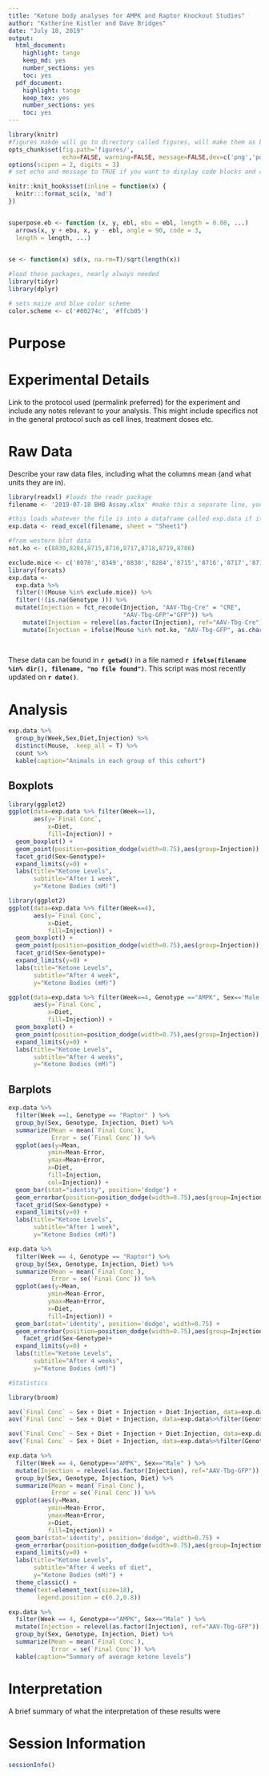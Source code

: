 ```yaml
---
title: "Ketone body analyses for AMPK and Raptor Knockout Studies"
author: "Katherine Kistler and Dave Bridges"
date: "July 18, 2019"
output:
  html_document:
    highlight: tango
    keep_md: yes
    number_sections: yes
    toc: yes
  pdf_document:
    highlight: tango
    keep_tex: yes
    number_sections: yes
    toc: yes
---
```


```r
library(knitr)
#figures makde will go to directory called figures, will make them as both png and pdf files 
opts_chunk$set(fig.path='figures/',
               echo=FALSE, warning=FALSE, message=FALSE,dev=c('png','pdf'))
options(scipen = 2, digits = 3)
# set echo and message to TRUE if you want to display code blocks and code output respectively

knitr::knit_hooks$set(inline = function(x) {
  knitr:::format_sci(x, 'md')
})


superpose.eb <- function (x, y, ebl, ebu = ebl, length = 0.08, ...)
  arrows(x, y + ebu, x, y - ebl, angle = 90, code = 3,
  length = length, ...)

  
se <- function(x) sd(x, na.rm=T)/sqrt(length(x))

#load these packages, nearly always needed
library(tidyr)
library(dplyr)

# sets maize and blue color scheme
color.scheme <- c('#00274c', '#ffcb05')
```

# Purpose

# Experimental Details

Link to the protocol used (permalink preferred) for the experiment and include any notes relevant to your analysis.  This might include specifics not in the general protocol such as cell lines, treatment doses etc.

# Raw Data

Describe your raw data files, including what the columns mean (and what units they are in).

```r
library(readxl) #loads the readr package
filename <- '2019-07-18 BHB Assay.xlsx' #make this a separate line, you can use any variable you want

#this loads whatever the file is into a dataframe called exp.data if it exists
exp.data <- read_excel(filename, sheet = "Sheet1")

#from western blot data
not.ko <- c(8830,8284,8715,8716,8717,8718,8719,8786)

exclude.mice <- c('8078','8349','8830','8284','8715','8716','8717','8718','8719','8786') #excluded 8349 which had an error in ketone determination (<<<0)
library(forcats)
exp.data <- 
  exp.data %>%
  filter(!(Mouse %in% exclude.mice)) %>%
  filter(!(is.na(Genotype ))) %>%
  mutate(Injection = fct_recode(Injection, "AAV-Tbg-Cre" = "CRE",
                                "AAV-Tbg-GFP"="GFP")) %>%
    mutate(Injection = relevel(as.factor(Injection), ref="AAV-Tbg-Cre")) %>%
    mutate(Injection = ifelse(Mouse %in% not.ko, "AAV-Tbg-GFP", as.character(Injection)))  #modified genotypes based on western blotting
  
  
```

These data can be found in **`r getwd()`** in a file named **`r ifelse(filename %in% dir(), filename, "no file found")`**.  This script was most recently updated on **`r date()`**.

# Analysis

```r
exp.data %>%
  group_by(Week,Sex,Diet,Injection) %>%
  distinct(Mouse, .keep_all = T) %>%
  count %>%
  kable(caption="Animals in each group of this cohort")
```

## Boxplots

```r
library(ggplot2)
ggplot(data=exp.data %>% filter(Week==1),
       aes(y=`Final Conc`,
           x=Diet,
           fill=Injection)) +
  geom_boxplot() +
  geom_point(position=position_dodge(width=0.75),aes(group=Injection)) +
  facet_grid(Sex~Genotype)+
  expand_limits(y=0) +
  labs(title="Ketone Levels",
       subtitle="After 1 week",
       y="Ketone Bodies (mM)")

library(ggplot2)
ggplot(data=exp.data %>% filter(Week==4),
       aes(y=`Final Conc`,
           x=Diet,
           fill=Injection)) +
  geom_boxplot() +
  geom_point(position=position_dodge(width=0.75),aes(group=Injection)) +
  facet_grid(Sex~Genotype)+
  expand_limits(y=0) +
  labs(title="Ketone Levels",
       subtitle="After 4 week",
       y="Ketone Bodies (mM)")
```

```r
ggplot(data=exp.data %>% filter(Week==4, Genotype =="AMPK", Sex=='Male'), 
       aes(y=`Final Conc`,
           x=Diet,
           fill=Injection)) +
  geom_boxplot() +
  geom_point(position=position_dodge(width=0.75),aes(group=Injection)) +
  expand_limits(y=0) +
  labs(title="Ketone Levels",
       subtitle="After 4 weeks",
       y="Ketone Bodies (mM)")
```


## Barplots

```r
exp.data %>%
  filter(Week ==1, Genotype == "Raptor" ) %>%
  group_by(Sex, Genotype, Injection, Diet) %>%
  summarize(Mean = mean(`Final Conc`),
            Error = se(`Final Conc`)) %>%
  ggplot(aes(y=Mean,
           ymin=Mean-Error,
           ymax=Mean+Error,
           x=Diet,
           fill=Injection,
           col=Injection)) +
  geom_bar(stat="identity", position='dodge') +
  geom_errorbar(position=position_dodge(width=0.75),aes(group=Injection), width=0.5) +
  facet_grid(Sex~Genotype) +
  expand_limits(y=0) +
  labs(title="Ketone Levels",
       subtitle="After 1 week",
       y="Ketone Bodies (mM)")
```

```r
exp.data %>%
  filter(Week == 4, Genotype == "Raptor") %>%
  group_by(Sex, Genotype, Injection, Diet) %>%
  summarize(Mean = mean(`Final Conc`),
            Error = se(`Final Conc`)) %>%
  ggplot(aes(y=Mean,
           ymin=Mean-Error,
           ymax=Mean+Error,
           x=Diet,
           fill=Injection)) +
  geom_bar(stat='identity', position='dodge', width=0.75) +
  geom_errorbar(position=position_dodge(width=0.75),aes(group=Injection), width=0.5) +
    facet_grid(Sex~Genotype)+
  expand_limits(y=0) +
  labs(title="Ketone Levels",
       subtitle="After 4 weeks",
       y="Ketone Bodies (mM)")

#Statistics

library(broom)

aov(`Final Conc` ~ Sex + Diet + Injection + Diet:Injection, data=exp.data%>%filter(Genotype =="Raptor")) %>% tidy %>% kable(caption="Effects of diet/sex on  ketone levels in Rptor liver knockouts.  Includes interaction between diet and genotype")
aov(`Final Conc` ~ Sex + Diet + Injection, data=exp.data%>%filter(Genotype =="Raptor")) %>% tidy %>% kable(caption="Effects of diet/sex on  ketone levels in Rptor liver knockouts.  No interaction between diet and genotype")

aov(`Final Conc` ~ Sex + Diet + Injection + Diet:Injection, data=exp.data%>%filter(Genotype =="AMPK")) %>% tidy %>% kable(caption="Effects of diet/sex on  ketone levels in AMPK liver knockouts.  Includes interaction between diet and genotype")
aov(`Final Conc` ~ Sex + Diet + Injection, data=exp.data%>%filter(Genotype =="AMPK")) %>% tidy %>% kable(caption="Effects of diet/sex on  ketone levels in AMPK liver knockouts.  No interaction between diet and genotype")

```

```r
exp.data %>%
  filter(Week == 4, Genotype=="AMPK", Sex=="Male" ) %>%
  mutate(Injection = relevel(as.factor(Injection), ref="AAV-Tbg-GFP")) %>%
  group_by(Sex, Genotype, Injection, Diet) %>%
  summarize(Mean = mean(`Final Conc`),
            Error = se(`Final Conc`)) %>%
  ggplot(aes(y=Mean,
           ymin=Mean-Error,
           ymax=Mean+Error,
           x=Diet,
           fill=Injection)) +
  geom_bar(stat='identity', position='dodge', width=0.75) +
  geom_errorbar(position=position_dodge(width=0.75),aes(group=Injection), width=0.5) +
  expand_limits(y=0) +
  labs(title="Ketone Levels",
       subtitle="After 4 weeks of diet",
       y="Ketone Bodies (mM)") +
  theme_classic() +
  theme(text=element_text(size=18),
        legend.position = c(0.2,0.8))

exp.data %>%
  filter(Week == 4, Genotype=="AMPK", Sex=="Male" ) %>%
  mutate(Injection = relevel(as.factor(Injection), ref="AAV-Tbg-GFP")) %>%
  group_by(Sex, Genotype, Injection, Diet) %>%
  summarize(Mean = mean(`Final Conc`),
            Error = se(`Final Conc`)) %>%
  kable(caption="Summary of average ketone levels")
```

# Interpretation

A brief summary of what the interpretation of these results were

# Session Information

```r
sessionInfo()
```

